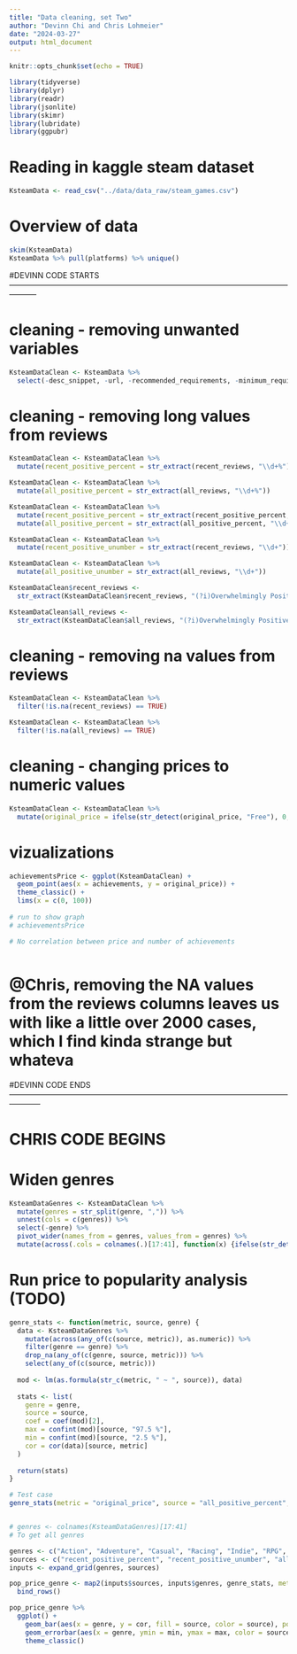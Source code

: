 ```yaml
---
title: "Data cleaning, set Two"
author: "Devinn Chi and Chris Lohmeier"
date: "2024-03-27"
output: html_document
---
```


```r
knitr::opts_chunk$set(echo = TRUE)
```

```r
library(tidyverse)
library(dplyr)
library(readr)
library(jsonlite)
library(skimr)
library(lubridate)
library(ggpubr)
```


# Reading in kaggle steam dataset
```r
KsteamData <- read_csv("../data/data_raw/steam_games.csv")
```

# Overview of data
```r
skim(KsteamData)
KsteamData %>% pull(platforms) %>% unique()
```


#DEVINN CODE STARTS -----------------------------------------------------------------------------------------------------------------------

# cleaning - removing unwanted variables
```r
KsteamDataClean <- KsteamData %>% 
  select(-desc_snippet, -url, -recommended_requirements, -minimum_requirements, -game_description, -game_details, -popular_tags)
```

# cleaning - removing long values from reviews
```r
KsteamDataClean <- KsteamDataClean %>% 
  mutate(recent_positive_percent = str_extract(recent_reviews, "\\d+%"))

KsteamDataClean <- KsteamDataClean %>% 
  mutate(all_positive_percent = str_extract(all_reviews, "\\d+%"))

KsteamDataClean <- KsteamDataClean %>%
  mutate(recent_positive_percent = str_extract(recent_positive_percent, "\\d+")) %>% 
  mutate(all_positive_percent = str_extract(all_positive_percent, "\\d+"))

KsteamDataClean <- KsteamDataClean %>% 
  mutate(recent_positive_unumber = str_extract(recent_reviews, "\\d+"))

KsteamDataClean <- KsteamDataClean %>% 
  mutate(all_positive_unumber = str_extract(all_reviews, "\\d+"))

KsteamDataClean$recent_reviews <- 
  str_extract(KsteamDataClean$recent_reviews, "(?i)Overwhelmingly Positive|Very Positive|Positive|Mostly Positive|Mixed|Mostly Negative|Negative|Very Negative|Overwhelmingly Negative")

KsteamDataClean$all_reviews <- 
  str_extract(KsteamDataClean$all_reviews, "(?i)Overwhelmingly Positive|Very Positive|Positive|Mostly Positive|Mixed|Mostly Negative|Negative|Very Negative|Overwhelmingly Negative")
```

# cleaning - removing na values from reviews
```r
KsteamDataClean <- KsteamDataClean %>%
  filter(!is.na(recent_reviews) == TRUE)

KsteamDataClean <- KsteamDataClean %>%
  filter(!is.na(all_reviews) == TRUE)
```

# cleaning - changing prices to numeric values
```r
KsteamDataClean <- KsteamDataClean %>% 
  mutate(original_price = ifelse(str_detect(original_price, "Free"), 0, as.numeric(str_replace_all(original_price, "[^0-9.]+", ""))))
```


# vizualizations
```r
achievementsPrice <- ggplot(KsteamDataClean) +
  geom_point(aes(x = achievements, y = original_price)) +
  theme_classic() +
  lims(x = c(0, 100))
  
# run to show graph
# achievementsPrice

# No correlation between price and number of achievements



```


# @Chris, removing the NA values from the reviews columns leaves us with like a little over 2000 cases, which I find kinda strange but whateva

#DEVINN CODE ENDS  ------------------------------------------------------------------------------------------------------------------------


# CHRIS CODE BEGINS

# Widen genres
```r
KsteamDataGenres <- KsteamDataClean %>% 
  mutate(genres = str_split(genre, ",")) %>% 
  unnest(cols = c(genres)) %>% 
  select(-genre) %>% 
  pivot_wider(names_from = genres, values_from = genres) %>% 
  mutate(across(.cols = colnames(.)[17:41], function(x) {ifelse(str_detect(x, "NULL"), FALSE, TRUE)}))
```

# Run price to popularity analysis (TODO)
```r
genre_stats <- function(metric, source, genre) {
  data <- KsteamDataGenres %>%
    mutate(across(any_of(c(source, metric)), as.numeric)) %>% 
    filter(genre == genre) %>%
    drop_na(any_of(c(genre, source, metric))) %>% 
    select(any_of(c(source, metric)))
  
  mod <- lm(as.formula(str_c(metric, " ~ ", source)), data)
  
  stats <- list(
    genre = genre,
    source = source,
    coef = coef(mod)[2],
    max = confint(mod)[source, "97.5 %"],
    min = confint(mod)[source, "2.5 %"],
    cor = cor(data)[source, metric]
  )
  
  return(stats)
}

# Test case
genre_stats(metric = "original_price", source = "all_positive_percent", genre = "Action")


# genres <- colnames(KsteamDataGenres)[17:41] 
# To get all genres

genres <- c("Action", "Adventure", "Casual", "Racing", "Indie", "RPG", "Simulation")
sources <- c("recent_positive_percent", "recent_positive_unumber", "all_positive_percent", "all_positive_unumber")
inputs <- expand_grid(genres, sources)

pop_price_genre <- map2(inputs$sources, inputs$genres, genre_stats, metric = "original_price") %>%
  bind_rows()
```

```r
pop_price_genre %>% 
  ggplot() +
    geom_bar(aes(x = genre, y = cor, fill = source, color = source), position = "dodge", alpha = 0.5, stat = "identity") +
    geom_errorbar(aes(x = genre, ymin = min, ymax = max, color = source), position = "dodge") +
    theme_classic()
```








